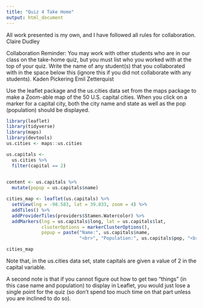 ```yaml
---
title: "Quiz 4 Take Home"
output: html_document
---
```


All work presented is my own, and I have followed all rules for collaboration.
Claire Dudley

Collaboration Reminder: You may work with other students who are in our class on the take-home quiz, but you must list who you worked with at the top of your quiz. Write the name of any student(s) that you collaborated with in the space below this (ignore this if you did not collaborate with any students).
Kaden Pickering
Emil Zetterquist


Use the leaflet package and the us.cities data set from the maps package to make a Zoom-able map of the 50 U.S. capital cities. When you click on a marker for a capital city, both the city name and state as well as the pop (population) should be displayed.

```r
library(leaflet)
library(tidyverse)
library(maps)
library(devtools)
us.cities <- maps::us.cities
```

```r
us.capitals <-
  us.cities %>%
  filter(capital == 2)
  
```


```r
content <- us.capitals %>%
  mutate(popup = us.capitals$name)
```

```r
cities_map <- leaflet(us.capitals) %>%
  setView(lng = -98.583, lat = 39.833, zoom = 4) %>% 
  addTiles() %>% 
  addProviderTiles(providers$Stamen.Watercolor) %>% 
  addMarkers(lng = us.capitals$long, lat = us.capitals$lat,
             clusterOptions = markerClusterOptions(),
             popup = paste("Name:", us.capitals$name,
                           "<br>", "Population:", us.capitals$pop, "<br>"))

cities_map
```



Note that, in the us.cities data set, state capitals are given a value of 2 in the capital variable.

A second note is that if you cannot figure out how to get two “things” (in this case name and population) to display in Leaflet, you would just lose a single point for the quiz (so don’t spend too much time on that part unless you are inclined to do so).